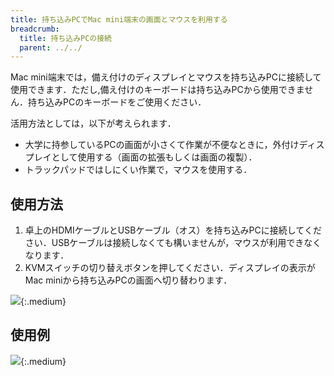 ```yaml
---
title: 持ち込みPCでMac mini端末の画面とマウスを利用する
breadcrumb:
  title: 持ち込みPCの接続
  parent: ../../
---
```



<WwweccEol systemName="ECCS端末"/>

Mac mini端末では，備え付けのディスプレイとマウスを持ち込みPCに接続して使用できます．ただし,備え付けのキーボードは持ち込みPCから使用できません．持ち込みPCのキーボードをご使用ください．

活用方法としては，以下が考えられます．
- 大学に持参しているPCの画面が小さくて作業が不便なときに，外付けディスプレイとして使用する（画面の拡張もしくは画面の複製）．  
- トラックパッドではしにくい作業で，マウスを使用する．

## 使用方法

1. 卓上のHDMIケーブルとUSBケーブル（オス）を持ち込みPCに接続してください．USBケーブルは接続しなくても構いませんが，マウスが利用できなくなります．  
2. KVMスイッチの切り替えボタンを押してください．ディスプレイの表示がMac miniから持ち込みPCの画面へ切り替わります．

![](cables.jpg){:.medium}

## 使用例

![](example.jpg){:.medium}